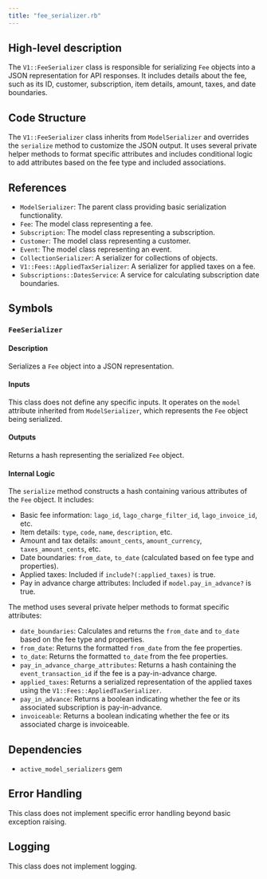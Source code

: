 ```yaml
---
title: "fee_serializer.rb"
---
```


## High-level description
The `V1::FeeSerializer` class is responsible for serializing `Fee` objects into a JSON representation for API responses. It includes details about the fee, such as its ID, customer, subscription, item details, amount, taxes, and date boundaries.

## Code Structure
The `V1::FeeSerializer` class inherits from `ModelSerializer` and overrides the `serialize` method to customize the JSON output. It uses several private helper methods to format specific attributes and includes conditional logic to add attributes based on the fee type and included associations.

## References
- `ModelSerializer`: The parent class providing basic serialization functionality.
- `Fee`: The model class representing a fee.
- `Subscription`: The model class representing a subscription.
- `Customer`: The model class representing a customer.
- `Event`: The model class representing an event.
- `CollectionSerializer`: A serializer for collections of objects.
- `V1::Fees::AppliedTaxSerializer`: A serializer for applied taxes on a fee.
- `Subscriptions::DatesService`: A service for calculating subscription date boundaries.

## Symbols

### `FeeSerializer`
#### Description
Serializes a `Fee` object into a JSON representation.

#### Inputs
This class does not define any specific inputs. It operates on the `model` attribute inherited from `ModelSerializer`, which represents the `Fee` object being serialized.

#### Outputs
Returns a hash representing the serialized `Fee` object.

#### Internal Logic
The `serialize` method constructs a hash containing various attributes of the `Fee` object. It includes:

- Basic fee information: `lago_id`, `lago_charge_filter_id`, `lago_invoice_id`, etc.
- Item details: `type`, `code`, `name`, `description`, etc.
- Amount and tax details: `amount_cents`, `amount_currency`, `taxes_amount_cents`, etc.
- Date boundaries: `from_date`, `to_date` (calculated based on fee type and properties).
- Applied taxes: Included if `include?(:applied_taxes)` is true.
- Pay in advance charge attributes: Included if `model.pay_in_advance?` is true.

The method uses several private helper methods to format specific attributes:

- `date_boundaries`: Calculates and returns the `from_date` and `to_date` based on the fee type and properties.
- `from_date`: Returns the formatted `from_date` from the fee properties.
- `to_date`: Returns the formatted `to_date` from the fee properties.
- `pay_in_advance_charge_attributes`: Returns a hash containing the `event_transaction_id` if the fee is a pay-in-advance charge.
- `applied_taxes`: Returns a serialized representation of the applied taxes using the `V1::Fees::AppliedTaxSerializer`.
- `pay_in_advance`: Returns a boolean indicating whether the fee or its associated subscription is pay-in-advance.
- `invoiceable`: Returns a boolean indicating whether the fee or its associated charge is invoiceable.

## Dependencies
- `active_model_serializers` gem

## Error Handling
This class does not implement specific error handling beyond basic exception raising.

## Logging
This class does not implement logging.
